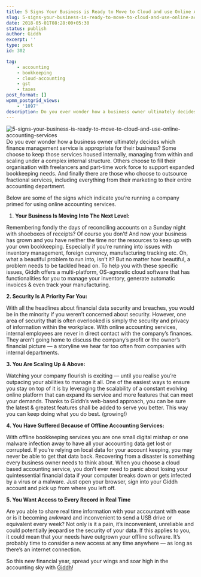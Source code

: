 ```yaml
---
title: 5 Signs Your Business is Ready to Move to Cloud and use Online Accounting Services!
slug: 5-signs-your-business-is-ready-to-move-to-cloud-and-use-online-accounting-services
date: 2018-05-01T08:28:00+05:30
status: publish
author: Giddh
excerpt: ''
type: post
id: 302

tag:
    - accounting
    - bookkeeping
    - cloud-accounting
    - gst
    - taxes
post_format: []
wpmm_postgrid_views:
    - '1097'
description: Do you ever wonder how a business owner ultimately decides which finance management service is appropriate for their business? Some choose to keep those services housed internally, managing from within and scaling under a complex internal structure. Others choose to fill their organisation with freelancers and part-time work force to support expanded bookkeeping needs. And finally there are those who choose to outsource fractional services, including everything from their marketing to their entire 
---
```

<img class="wp-block-image size-large" src = "../../img/blog/1*0SYs-kRlNK3cVAn0Qthxvg.webp" alt="5-signs-your-business-is-ready-to-move-to-cloud-and-use-online-accounting-services" />
Do you ever wonder how a business owner ultimately decides which finance management service is appropriate for their business? Some choose to keep those services housed internally, managing from within and scaling under a complex internal structure. Others choose to fill their organisation with freelancers and part-time work force to support expanded bookkeeping needs. And finally there are those who choose to outsource fractional services, including everything from their marketing to their entire accounting department.

Below are some of the signs which indicate you’re running a company primed for using online accounting services.

1. **Your Business Is Moving Into The Next Level:**

Remembering fondly the days of reconciling accounts on a Sunday night with shoeboxes of receipts? Of course you don’t! And now your business has grown and you have neither the time nor the resources to keep up with your own bookkeeping. Especially if you’re running into issues with inventory management, foreign currency, manufacturing tracking etc. Oh, what a beautiful problem to run into, isn’t it? But no matter how beautiful, a problem needs to be tackled head on. To help you with these specific issues, Giddh offers a multi-platform, OS-agnostic cloud software that has functionalities for you to manage your inventory, generate automatic invoices &amp; even track your manufacturing.

**2. Security Is A Priority For You:**

With all the headlines about financial data security and breaches, you would be in the minority if you weren’t concerned about security. However, one area of security that is often overlooked is simply the security and privacy of information within the workplace. With online accounting services, internal employees are never in direct contact with the company’s finances. They aren’t going home to discuss the company’s profit or the owner’s financial picture — a storyline we hear far too often from companies with internal departments.

**3. You Are Scaling Up &amp; Above:**

Watching your company flourish is exciting — until you realise you’re outpacing your abilities to manage it all. One of the easiest ways to ensure you stay on top of it is by leveraging the scalability of a constant evolving online platform that can expand its service and more features that can meet your demands. Thanks to Giddh’s web-based approach, you can be sure the latest &amp; greatest features shall be added to serve you better. This way you can keep doing what you do best. (growing!)

**4. You Have Suffered Because of Offline Accounting Services:**

With offline bookkeeping services you are one small digital mishap or one malware infection away to have all your accounting data get lost or corrupted. If you’re relying on local data for your account keeping, you may never be able to get that data back. Recovering from a disaster is something every business owner needs to think about. When you choose a cloud based accounting service, you don’t ever need to panic about losing your quintessential financial data if your computer breaks down or gets infected by a virus or a malware. Just open your browser, sign into your Giddh account and pick up from where you left off.

**5. You Want Access to Every Record in Real Time**

Are you able to share real time information with your accountant with ease or is it becoming awkward and inconvenient to send a USB drive or equivalent every week? Not only is it a pain, it’s inconvenient, unreliable and could potentially jeopardise the security of your data. If this applies to you, it could mean that your needs have outgrown your offline software. It’s probably time to consider a new access at any time anywhere — as long as there’s an internet connection.

So this new financial year, spread your wings and soar high in the accounting sky with [Giddh](https://giddh.com)!